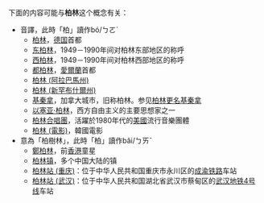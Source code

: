 下面的内容可能与'''柏林'''这个概念有关：

* 音譯，此時「柏」讀作bó/ㄅㄛˊ
**[[柏林|柏林]]，[[德国|德国]]首都
**[[东柏林|东柏林]]，1949－1990年间对柏林东部地区的称呼
**[[西柏林|西柏林]]，1949－1990年间对柏林西部地区的称呼
**[[都柏林|都柏林]]，[[愛爾蘭|愛爾蘭]]首都
**[[柏林_(阿拉巴馬州)|柏林 (阿拉巴馬州)]]
**[[柏林_(新罕布什爾州)|柏林 (新罕布什爾州)]]
**[[基秦拿|基秦拿]]，加拿大城市，旧称柏林。参见[[柏林更名基奇纳|柏林更名基秦拿]]
**[[以塞亚·柏林|以塞亚·柏林]]，西方自由主义的主要思想家之一
**[[柏林合唱團|柏林合唱團]]，活躍於1980年代的[[美國|美國]]流行音樂團體
**[[柏林_(電影)|柏林 (電影)]]，韓國電影
* 意為「柏樹林」，此時「柏」讀作bǎi/ㄅㄞˇ
** [[鄭柏林|鄭柏林]]，前[[香港|香港]]童星
**[[柏林镇|柏林镇]]，多个中国大陆的镇
**[[柏林站_(重庆)|柏林站 (重庆)]]：位于中华人民共和国重庆市永川区的[[成渝铁路|成渝铁路]]车站
**[[柏林站_(武汉)|柏林站 (武汉)]]：位于中华人民共和国湖北省武汉市蔡甸区的[[武汉地铁4号线|武汉地铁4号线]]车站
{{disambig|B|Cat=二字译名消歧义}}